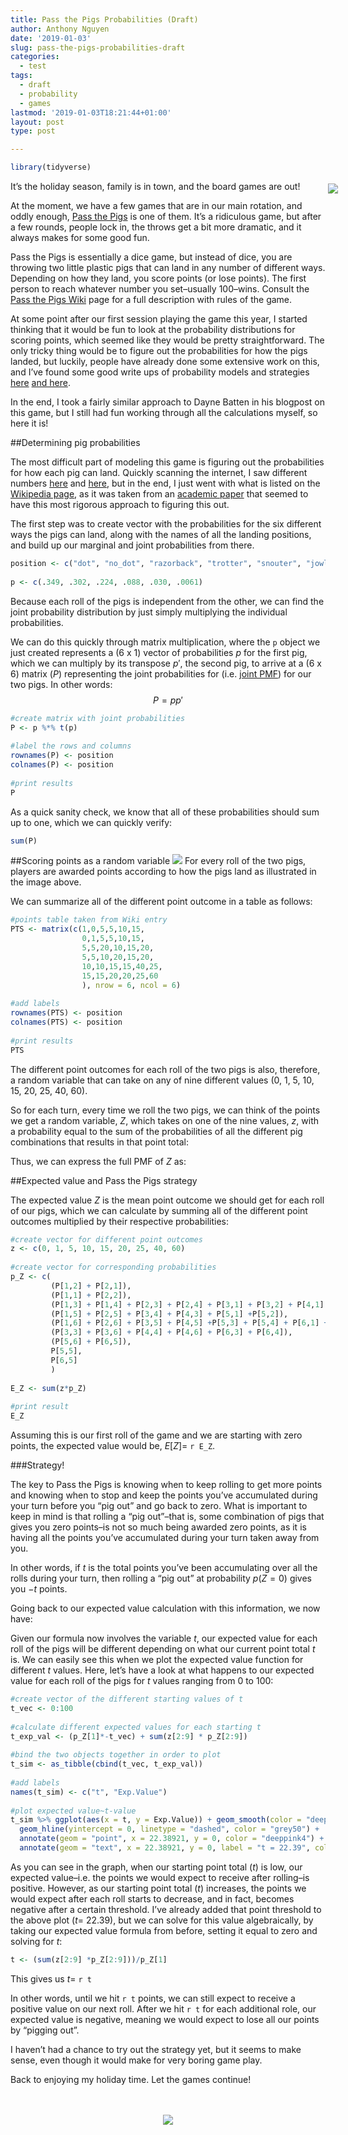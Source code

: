 ```yaml
---
title: Pass the Pigs Probabilities (Draft)
author: Anthony Nguyen
date: '2019-01-03'
slug: pass-the-pigs-probabilities-draft
categories:
  - test
tags:
  - draft
  - probability
  - games
lastmod: '2019-01-03T18:21:44+01:00'
layout: post
type: post

---
```

```r
library(tidyverse)
```

<div style= "float:right;position: relative; top: -10px; left: 20px;">
![](/posts/2019-01-03-pass-the-pigs-probabilities-draft_files/pig2_300px.png)
</div>  

It's the holiday season, family is in town, and the board games are out!  

At the moment, we have a few games that are in our main rotation, and oddly enough, [Pass the Pigs](https://www.amazon.com/Winning-Moves-Games-Pass-Pigs/dp/B00005JG3Y) is one of them.  It's a ridiculous game, but after a few rounds, people lock in, the throws get a bit more dramatic, and it always makes for some good fun.  
  
Pass the Pigs is essentially a dice game, but instead of dice, you are throwing two little plastic pigs that can land in any number of different ways. Depending on how they land, you score points (or lose points). The first person to reach whatever number you set--usually 100--wins. Consult the [Pass the Pigs Wiki](https://en.wikipedia.org/wiki/Pass_the_Pigs) page for a full description with rules of the game. 

At some point after our first session playing the game this year, I started thinking that it would be fun to look at the probability distributions for scoring points, which seemed like they would be pretty straightforward. The only tricky thing would be to figure out the probabilities for how the pigs landed, but luckily, people have already done some extensive work on this, and I've found some good write ups of probability models and strategies [here](http://daynebatten.com/2015/09/optimal-pass-the-pigs-strategy/) [and here](http://paulowengames.blogspot.com/2012/01/risk-management-and-pigs-running.html). 
  
In the end, I took a fairly similar approach to Dayne Batten in his blogpost on this game, but I still had fun working through all the calculations myself, so here it is!  
  
##Determining pig probabilities  
  
The most difficult part of modeling this game is figuring out the probabilities for how each pig can land. Quickly scanning the internet, I saw different numbers [here](https://boardgamegeek.com/thread/708103/serious-stats-silly-game) and [here](http://passpigs.tripod.com/prob.html), but in the end, I just went with what is listed on the [Wikipedia page](https://en.wikipedia.org/wiki/Pass_the_Pigs#Relative_frequencies), as it was taken from an [academic paper](http://jse.amstat.org/v14n3/datasets.kern.html) that seemed to have this most rigorous approach to figuring this out.  
  
The first step was to create vector with the probabilities for the six different ways the pigs can land, along with the names of all the landing  positions, and build up our marginal and joint probabilities from there.  

```r
  
position <- c("dot", "no_dot", "razorback", "trotter", "snouter", "jowler")  
  
p <- c(.349, .302, .224, .088, .030, .0061)
```
Because each roll of the pigs is independent from the other, we can find the joint probability distribution by just simply multiplying the individual probabilities.     
  
We can do this quickly through matrix multiplication, where the `p` object we just created represents a (6 x 1) vector of probabilities $p$ for the first pig, which we can multiply by its transpose $p'$, the second pig, to arrive at a (6 x 6) matrix ($P$) representing the joint probabilities for (i.e. [joint PMF](https://www.probabilitycourse.com/chapter5/5_1_1_joint_pmf.php)) for our two pigs. In other words:
$$
P = pp'
$$

```r

#create matrix with joint probabilities  
P <- p %*% t(p)  
  
#label the rows and columns  
rownames(P) <- position
colnames(P) <- position
  
#print results  
P
```
  
As a quick sanity check, we know that all of these probabilities should sum up to one, which we can quickly verify:
```r
sum(P)
```
  
##Scoring points as a random variable 
![](/posts/2019-01-03-pass-the-pigs-probabilities-draft_files/pass_pigs_pts.jpg) 
For every roll of the two pigs, players are awarded points according to how the pigs land as illustrated in the image above.  

We can summarize all of the different point outcome in a table as follows:  
```r
  
#points table taken from Wiki entry  
PTS <- matrix(c(1,0,5,5,10,15,
                0,1,5,5,10,15,
                5,5,20,10,15,20,
                5,5,10,20,15,20,
                10,10,15,15,40,25,
                15,15,20,20,25,60
                ), nrow = 6, ncol = 6)
  
#add labels  
rownames(PTS) <- position
colnames(PTS) <- position 
  
#print results  
PTS
```
The different point outcomes for each roll of the two pigs is also, therefore, a random variable that can take on any of nine different values (0, 1, 5, 10, 15, 20, 25, 40, 60).  
    
So for each turn, every time we roll the two pigs, we can think of the points we get a random variable, $Z$, which takes on one of the nine values, $z$, with a probability equal to the sum of the probabilities of all the different pig combinations that results in that point total:     

\begin{align*}
p(Z=0) =& \,p(\text{dot, no_dot}) + p(\text{no_dot, dot}) \\  
p(Z=1) =& \,p(\text{dot, dot}) + p(\text{no_dot, no_dot}) \\      
p(Z=5) =& \,p(\text{razorback, dot}) + p(\text{trotter, dot}) + p(\text{razorback, no_dot}) + p(\text{trotter, no_dot}) + \\
  &p(\text{dot, razorback}) + p(\text{no_dot, razorback}) + p(\text{dot, trotter}) + p(\text{no_dot, trotter}) \\ 
p(Z=10) =& \,p(\text{snouter, dot}) + p(\text{snouter, no_dot}) + p(\text{trotter, razorback}) + p(\text{razorback, trotter}) + \\ 
  &p(\text{dot, snouter}) + p(\text{no_dot, snouter}) \\  
p(Z=15) =& \,p(\text{jowler, dot}) + p(\text{jowler, no_dot}) + p(\text{snouter, razorback}) + p(\text{snouter, trotter}) + \\
  &p(\text{razorback, snouter}) + p(\text{trotter, snouter}) + p(\text{dot, jowler}) + p(\text{no_dot, jowler})\\
p(Z=20) =& \,p(\text{razorback, razorback}) + p(\text{jowler, razorback}) + p(\text{trotter, trotter}) +p(\text{jowler, trotter}) + \\
  &p(\text{razorback, jowler}) + p(\text{trotter, jowler}) \\
p(Z=25) =& \,p(\text{jowler, snouter}) + p(\text{snouter, jowler}) \\
p(Z=40) =& \,p(\text{snouter, snouter}) \\
p(Z=60) =& \,p(\text{jowler, jowler}) 
\end{align*}    
  
Thus, we can express the full PMF of $Z$ as:

\begin{equation}
    p_Z(z)=
    \begin{cases}
      `r P[1,2] + P[2,1]`, & \text{if}\ z=0 \\
      `r P[1,1] + P[2,2]`, & \text{if}\ z=1 \\
      `r P[1,3] + P[1,4] + P[2,3] + P[2,4] + P[3,1] + P[3,2] + P[4,1] +P[4,2]`, & \text{if}\ z=5 \\
      `r P[1,5] + P[2,5] + P[3,4] + P[4,3] + P[5,1] +P[5,2]`, & \text{if}\ z=10 \\
      `r P[1,6] + P[2,6] + P[3,5] + P[4,5] +P[5,3] + P[5,4] + P[6,1] + P[6,2]`, & \text{if}\ z=15 \\
      `r P[3,3] + P[3,6] + P[4,4] + P[4,6] + P[6,3] + P[6,4]`, & \text{if}\ z=20 \\
      `r P[5,6] + P[6,5]`, & \text{if}\ z=25 \\
      `r P[5,5]`, & \text{if}\ z=40 \\
      `r P[6,6]`, & \text{if}\ z=60 \\
      0, & \text{otherwise.}
    \end{cases}
  \end{equation}  
  

##Expected value and Pass the Pigs strategy  
  
The expected value $Z$ is the mean point outcome we should get for each roll of our pigs, which we can calculate by summing all of the different point outcomes multiplied by their respective probabilities: 

\begin{align}
E[Z] &= \sum z p_Z(z) \\
  &= 0\cdot p(Z=0) + 1\cdot p(Z=1) + \dots 60\cdot p(Z=60)
\end{align}

```r

#create vector for different point outcomes  
z <- c(0, 1, 5, 10, 15, 20, 25, 40, 60)   
  
#create vector for corresponding probabilities  
p_Z <- c(
         (P[1,2] + P[2,1]), 
         (P[1,1] + P[2,2]), 
         (P[1,3] + P[1,4] + P[2,3] + P[2,4] + P[3,1] + P[3,2] + P[4,1] +P[4,2]),
         (P[1,5] + P[2,5] + P[3,4] + P[4,3] + P[5,1] +P[5,2]),
         (P[1,6] + P[2,6] + P[3,5] + P[4,5] +P[5,3] + P[5,4] + P[6,1] + P[6,2]),
         (P[3,3] + P[3,6] + P[4,4] + P[4,6] + P[6,3] + P[6,4]), 
         (P[5,6] + P[6,5]), 
         P[5,5],
         P[6,5]
         )  
  
E_Z <- sum(z*p_Z)  
  
#print result  
E_Z
```
Assuming this is our first roll of the game and we are starting with zero points, the expected value would be, $E[Z]$= `r E_Z`.  

###Strategy!  
  
The key to Pass the Pigs is knowing when to keep rolling to get more points and knowing when to stop and keep the points you've accumulated during your turn before you "pig out" and go back to zero. What is important to keep in mind is that rolling a "pig out"--that is, some combination of pigs that gives you zero points--is not so much being awarded zero points, as it is having all the points you've accumulated during your turn taken away from you.  
  
In other words, if $t$ is the total points you've been accumulating over all the rolls during your turn, then rolling a "pig out" at probability $p(Z=0)$ gives you $-t$ points.  

Going back to our expected value calculation with this information, we now have:  

\begin{align}
E[Z] &= \sum z p_Z(z) \\
  &= -t\cdot p(Z=0) + 1\cdot p(Z=1) + \dots 60\cdot p(Z=60)
\end{align}

Given our formula now involves the variable $t$, our expected value for each roll of the pigs will be different depending on what our current point total $t$ is. We can easily see this when we plot the expected value function for different $t$ values.  Here, let's have a look at what happens to our expected value for each roll of the pigs for $t$ values ranging from 0 to 100:

```r
  
#create vector of the different starting values of t  
t_vec <- 0:100
  
#calculate different expected values for each starting t   
t_exp_val <- (p_Z[1]*-t_vec) + sum(z[2:9] * p_Z[2:9])   
  
#bind the two objects together in order to plot  
t_sim <- as_tibble(cbind(t_vec, t_exp_val))   
  
#add labels  
names(t_sim) <- c("t", "Exp.Value")  
  
#plot expected value~t-value  
t_sim %>% ggplot(aes(x = t, y = Exp.Value)) + geom_smooth(color = "deeppink", method = "loess") +
  geom_hline(yintercept = 0, linetype = "dashed", color = "grey50") + 
  annotate(geom = "point", x = 22.38921, y = 0, color = "deeppink4") + 
  annotate(geom = "text", x = 22.38921, y = 0, label = "t = 22.39", color = "deeppink4", size = 3.5, hjust= -0.1, vjust= -0.2)  
```  
As you can see in the graph, when our starting point total ($t$) is low, our expected value--i.e. the points we would expect to receive after rolling--is positive.  However, as our starting point total ($t$) increases, the points we would expect after each roll starts to decrease, and in fact, becomes negative after a certain threshold. I've already added that point threshold to the above plot ($t$= 22.39), but we can solve for this value algebraically, by taking our expected value formula from before, setting it equal to zero and solving for $t$:

\begin{align}
t &= \frac{1\cdot p(Z=1) + \dots + 60\cdot p(Z=60)}{p(Z=0)}
\end{align}  

```r

t <- (sum(z[2:9] *p_Z[2:9]))/p_Z[1]
```
This gives us $t =$ `r t`  
  
In other words, until we hit `r t` points, we can still expect to receive a positive value on our next roll.  After we hit `r t` for each additional role, our expected value is negative, meaning we would expect to lose all our points by "pigging out".  
  
I haven't had a chance to try out the strategy yet, but it seems to make sense, even though it would make for very boring game play.  
  
Back to enjoying my holiday time.  Let the games continue!  
  
<br>    
<center>    
![](/posts/2019-01-03-pass-the-pigs-probabilities-draft_files/ptp_2017_500px.jpg)
</center>
